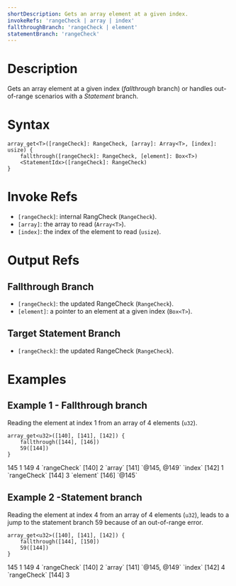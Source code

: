 ```yaml
---
shortDescription: Gets an array element at a given index.
invokeRefs: 'rangeCheck | array | index'
fallthroughBranch: 'rangeCheck | element'
statementBranch: 'rangeCheck'
---
```


# Description

Gets an array element at a given index (_fallthrough_ branch) or handles out-of-range scenarios with a _Statement_ branch.

# Syntax

```
array_get<T>([rangeCheck]: RangeCheck, [array]: Array<T>, [index]: usize) {
    fallthrough([rangeCheck]: RangeCheck, [element]: Box<T>)
    <StatementIdx>([rangeCheck]: RangeCheck)
}
```

# Invoke Refs

- `[rangeCheck]`: internal RangCheck (`RangeCheck`).
- `[array]`: the array to read (`Array<T>`).
- `[index]`: the index of the element to read (`usize`).

# Output Refs

## Fallthrough Branch

- `[rangeCheck]`: the updated RangeCheck (`RangeCheck`).
- `[element]`: a pointer to an element at a given index (`Box<T>`).

## Target Statement Branch

- `[rangeCheck]`: the updated RangeCheck (`RangeCheck`).

# Examples

## Example 1 - Fallthrough branch

Reading the element at index 1 from an array of 4 elements (`u32`).

```
array_get<u32>([140], [141], [142]) {
    fallthrough([144], [146])
    59([144])
}
```

<TableLayout>
  <MemoryTable>
    <Line>
      <Cell>145</Cell>
      <Cell>1</Cell>
    </Line>
    <Line>
      <Cell>149</Cell>
      <Cell>4</Cell>
    </Line>
  </MemoryTable>

<RefsTable title="Invoke Refs">
  <Line>
    <Cell>`rangeCheck`</Cell>
    <Cell>[140]</Cell>
    <Cell>2</Cell>
  </Line>
  <Line>
    <Cell>`array`</Cell>
    <Cell>[141]</Cell>
    <Cell>`@145, @149`</Cell>
  </Line>
  <Line>
    <Cell>`index`</Cell>
    <Cell>[142]</Cell>
    <Cell>1</Cell>
  </Line>
</RefsTable>

  <RefsTable title="Fallthrough Branch Output Refs">
    <Line>
      <Cell>`rangeCheck`</Cell>
      <Cell>[144]</Cell>
      <Cell>3</Cell>
    </Line>
    <Line>
      <Cell>`element`</Cell>
      <Cell>[146]</Cell>
      <Cell>`@145`</Cell>
    </Line>
  </RefsTable>
</TableLayout>

## Example 2 -Statement branch

Reading the element at index 4 from an array of 4 elements (`u32`), leads to a jump to
the statement branch 59 because of an out-of-range error.

```
array_get<u32>([140], [141], [142]) {
    fallthrough([144], [150])
    59([144])
}
```

<TableLayout>
  <MemoryTable>
    <Line>
      <Cell>145</Cell>
      <Cell>1</Cell>
    </Line>
    <Line>
      <Cell>149</Cell>
      <Cell>4</Cell>
    </Line>
  </MemoryTable>

  <RefsTable title="Invoke Refs">
    <Line>
      <Cell>`rangeCheck`</Cell>
      <Cell>[140]</Cell>
      <Cell>2</Cell>
    </Line>
    <Line>
      <Cell>`array`</Cell>
      <Cell>[141]</Cell>
      <Cell>`@145, @149`</Cell>
    </Line>
    <Line>
      <Cell>`index`</Cell>
      <Cell>[142]</Cell>
      <Cell>4</Cell>
    </Line>
  </RefsTable>
  
  <RefsTable title="Fallthrough Branch Output Refs">
    <Line>
      <Cell>`rangeCheck`</Cell>
      <Cell>[144]</Cell>
      <Cell>3</Cell>
    </Line>
  </RefsTable>
</TableLayout>
